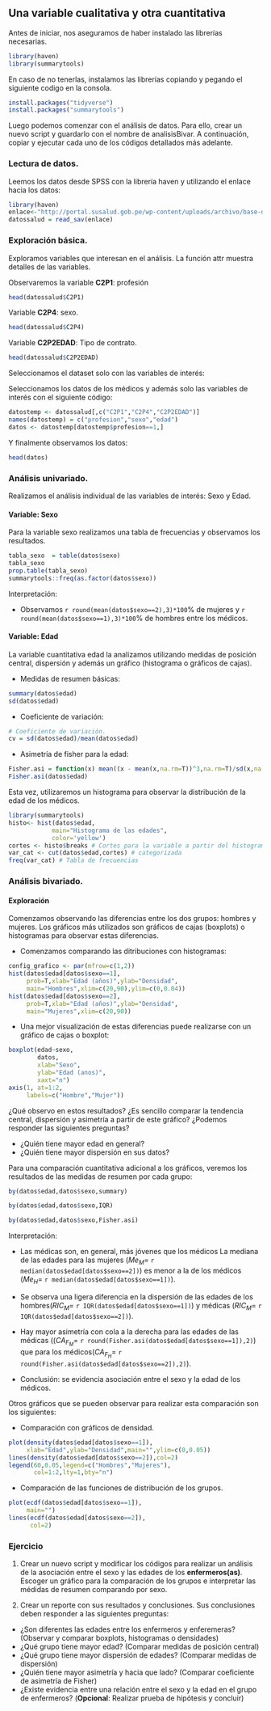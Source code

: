
## Una variable cualitativa y otra cuantitativa


Antes de iniciar, nos aseguramos de haber instalado las librerías necesarias.
```r
library(haven)
library(summarytools)

```

En caso de no tenerlas, instalamos las librerías copiando y pegando el siguiente codigo en la consola. 

```r
install.packages("tidyverse")
install.packages("summarytools")
```


Luego podemos comenzar con el análisis de datos. Para ello, crear un nuevo script y guardarlo con el nombre de analisisBivar. A continuación, copiar y ejecutar cada uno de los códigos detallados más adelante. 

### Lectura de datos.

Leemos los datos desde SPSS con la librería haven y utilizando el enlace hacia los datos:

```r
library(haven)
enlace<-"http://portal.susalud.gob.pe/wp-content/uploads/archivo/base-de-datos/2015/CUESTIONARIO%2002%20-%20CAPITULOS.sav"
datossalud = read_sav(enlace)
```


### Exploración básica.
 
Exploramos variables que interesan en el análisis.
La función attr muestra detalles de las variables.


Observaremos la variable **C2P1**: profesión
```r
head(datossalud$C2P1)
```

Variable **C2P4**: sexo.
```r
head(datossalud$C2P4)
```

Variable **C2P2EDAD**: Tipo de contrato.
```r
head(datossalud$C2P2EDAD)
```


Seleccionamos el dataset solo con las variables de interés:

<!-- Para ello, debemos instalar la librería DT una sola vez, escribiendo lo siguiente en la consola: 

```r
install.packages("DT")
```
-->

Seleccionamos los datos de los médicos y además solo las variables de interés con el siguiente código:

```r
datostemp <- datossalud[,c("C2P1","C2P4","C2P2EDAD")]
names(datostemp) = c("profesion","sexo","edad")
datos <- datostemp[datostemp$profesion==1,]
```

Y finalmente observamos los datos:
```r
head(datos)
```


### Análisis univariado.

Realizamos el análisis individual de las variables de interés: Sexo y Edad.

#### Variable: Sexo
Para la variable sexo realizamos una tabla de frecuencias y observamos los resultados.

```r
tabla_sexo  = table(datos$sexo)
tabla_sexo
prop.table(tabla_sexo)
summarytools::freq(as.factor(datos$sexo))
```

Interpretación:

* Observamos `r round(mean(datos$sexo==2),3)*100`% de mujeres y `r round(mean(datos$sexo==1),3)*100`% de hombres entre los médicos.

#### Variable: Edad

La variable cuantitativa edad la analizamos utilizando medidas de posición central, dispersión y además un gráfico (histograma o gráficos de cajas).

* Medidas de resumen básicas:

```r
summary(datos$edad)
sd(datos$edad)
```

* Coeficiente de variación:

```r
# Coeficiente de variación.
cv = sd(datos$edad)/mean(datos$edad)
```

* Asimetría de fisher para la edad: 
```r
Fisher.asi = function(x) mean((x - mean(x,na.rm=T))^3,na.rm=T)/sd(x,na.rm=T)^3
Fisher.asi(datos$edad)
```
 
Esta vez, utilizaremos un histograma para observar la distribución de la edad de los médicos.
```r
library(summarytools)
histo<- hist(datos$edad, 
            main="Histograma de las edades", 
            color='yellow')
cortes <- histo$breaks # Cortes para la variable a partir del histograma
var_cat <- cut(datos$edad,cortes) # categorizada
freq(var_cat) # Tabla de frecuencias
```

### Análisis bivariado.
 

#### Exploración


Comenzamos observando las diferencias entre los dos grupos: hombres y mujeres. Los gráficos más utilizados son gráficos de cajas (boxplots) o histogramas para observar estas diferencias.

* Comenzamos comparando las ditribuciones con histogramas:

```r
config_grafico <- par(mfrow=c(1,2))
hist(datos$edad[datos$sexo==1],
     prob=T,xlab="Edad (años)",ylab="Densidad",
     main="Hombres",xlim=c(20,90),ylim=c(0,0.04))
hist(datos$edad[datos$sexo==2],
     prob=T,xlab="Edad (años)",ylab="Densidad",
     main="Mujeres",xlim=c(20,90))

```

* Una mejor visualización de estas diferencias puede realizarse con un gráfico de cajas o boxplot: 

```r
boxplot(edad~sexo,
        datos,
        xlab="Sexo",
        ylab="Edad (anos)", 
        xaxt="n")
axis(1, at=1:2,
     labels=c("Hombre","Mujer"))
```
  

¿Qué observo en estos resultados? ¿Es sencillo comparar la tendencia central, dispersión y asimetría a partir de este gráfico? ¿Podemos responder las siguientes preguntas?

* ¿Quién tiene mayor edad en general?
* ¿Quién tiene mayor dispersión en sus datos?

Para una comparación cuantitativa adicional a los gráficos, veremos los resultados de las medidas de resumen por cada grupo:
 
```r
by(datos$edad,datos$sexo,summary)
```

```r
by(datos$edad,datos$sexo,IQR)
```
 
```r
by(datos$edad,datos$sexo,Fisher.asi) 
```

Interpretación:

* Las médicas son, en general, más jóvenes que los médicos La mediana de las edades para las mujeres ($Me_{M}=$ `r median(datos$edad[datos$sexo==2])`) es menor a la de los médicos ($Me_{H}=$ `r median(datos$edad[datos$sexo==1])`).

* Se observa una ligera diferencia en la dispersión de las edades de los hombres($RIC_{M}=$ `r IQR(datos$edad[datos$sexo==1])`) y médicas ($RIC_{M}=$ `r IQR(datos$edad[datos$sexo==2])`).  

* Hay mayor asimetría con cola a la derecha para las edades de las médicas (($CA_{F_M}=$ `r round(Fisher.asi(datos$edad[datos$sexo==1]),2)`) que para los médicos($CA_{F_H}=$ `r round(Fisher.asi(datos$edad[datos$sexo==2]),2)`). 

* Conclusión: se evidencia asociación entre el sexo y la edad de los médicos. 


Otros gráficos que se pueden observar para realizar esta comparación son los siguientes:

* Comparación con gráficos de densidad.

```r
plot(density(datos$edad[datos$sexo==1]),
     xlab="Edad",ylab="Densidad",main="",ylim=c(0,0.05))
lines(density(datos$edad[datos$sexo==2]),col=2)
legend(60,0.05,legend=c("Hombres","Mujeres"),
       col=1:2,lty=1,bty="n")
```

* Comparación de las funciones de distribución de los grupos.

```r
plot(ecdf(datos$edad[datos$sexo==1]),
     main="")
lines(ecdf(datos$edad[datos$sexo==2]),
      col=2)
```
 

### Ejercicio

1. Crear un nuevo script y modificar los códigos para realizar un análisis de la asociación entre el sexo y las edades de los **enfermeros(as)**. Escoger un gráfico para la comparación de los grupos e interpretar las médidas de resumen comparando por sexo. 

2. Crear un reporte con sus resultados y conclusiones. Sus conclusiones deben responder a las siguientes preguntas:
  - ¿Son diferentes las edades entre los enfermeros y enferemeras? (Observar y comparar boxplots, histogramas o densidades)
  - ¿Qué grupo tiene mayor edad? (Comparar medidas de posición central)
  - ¿Qué grupo tiene mayor dispersión de edades? (Comparar medidas de dispersión)
  - ¿Quién tiene mayor asimetría y hacia que lado? (Comparar coeficiente de asimetría de Fisher)
  - ¿Existe evidencia entre una relación entre el sexo y la edad en el grupo de enfermeros? (**Opcional**: Realizar prueba de hipótesis y concluir)

